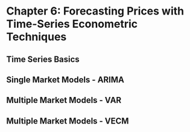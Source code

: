 

# Chapter 6: Forecasting Prices with Time-Series Econometric Techniques

## Time Series Basics

## Single Market Models - ARIMA

## Multiple Market Models - VAR

## Multiple Market Models - VECM